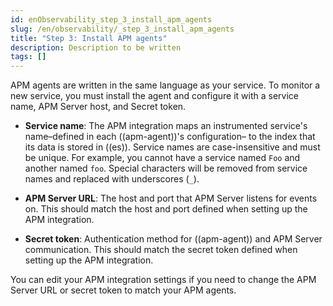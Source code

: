 ```yaml
---
id: enObservability_step_3_install_apm_agents
slug: /en/observability/_step_3_install_apm_agents
title: "Step 3: Install APM agents"
description: Description to be written
tags: []
---
```



<div id="_step_3_install_apm_agents"></div>

APM agents are written in the same language as your service.
To monitor a new service, you must install the agent and configure it with a service name,
APM Server host, and Secret token.

* **Service name**: The APM integration maps an instrumented service's name–defined in each ((apm-agent))'s configuration–
    to the index that its data is stored in ((es)).
    Service names are case-insensitive and must be unique.
    For example, you cannot have a service named `Foo` and another named `foo`.
    Special characters will be removed from service names and replaced with underscores (`_`).

* **APM Server URL**: The host and port that APM Server listens for events on.
    This should match the host and port defined when setting up the APM integration.

* **Secret token**: Authentication method for ((apm-agent)) and APM Server communication.
    This should match the secret token defined when setting up the APM integration.

<DocCallOut title="Tip">
You can edit your APM integration settings if you need to change the APM Server URL
or secret token to match your APM agents.
</DocCallOut>

<TabWidgetsInstallAgentsWidget />

